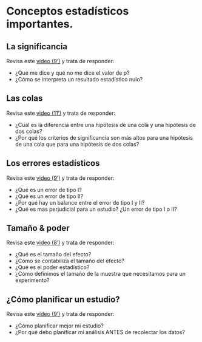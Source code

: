 # Conceptos estadísticos importantes.

## La significancia
Revisa este <a href="https://www.youtube.com/watch?v=cOtuIWu9NQ0" target="_blank">video (9')</a> y trata de responder:

- ¿Qué me dice y qué no me dice el valor de p?
- ¿Cómo se interpreta un resultado estadístico nulo?

## Las colas
Revisa este <a href="https://www.youtube.com/watch?v=dQ0LnqUAVnA" target="_blank">video (11')</a> y trata de responder:

- ¿Cuál es la diferencia entre una hipótesis de una cola y una hipótesis de dos colas?
- ¿Por qué los criterios de significancia son más altos para una hipótesis de una cola que para una hipótesis de dos colas?

## Los errores estadísticos
Revisa este <a href="https://www.youtube.com/watch?v=AbsXEad0gMQ" target="_blank">video (9')</a> y trata de responder:

- ¿Qué es un error de tipo I?
- ¿Qué es un error de tipo II?
- ¿Por qué hay un balance entre el error de tipo I y II?
- ¿Qué es mas perjudicial para un estudio? ¿Un error de tipo I o II?

## Tamaño & poder
Revisa este <a href="https://www.youtube.com/watch?v=Xh9-Mt2_WTE" target="_blank">video (8')</a> y trata de responder:

- ¿Qué es el tamaño del efecto?
- ¿Cómo se contabiliza el tamaño del efecto?
- ¿Qué es el poder estadístico?
- ¿Cómo definimos el tamaño de la muestra que necesitamos para un experimento?

## ¿Cómo planificar un estudio?
Revisa este <a href="https://www.youtube.com/watch?v=bumW9zlQJdo" target="_blank">video (9')</a> y trata de responder:

- ¿Cómo planificar mejor mi estudio?
- ¿Por qué debo planificar mi análisis ANTES de recolectar los datos?
